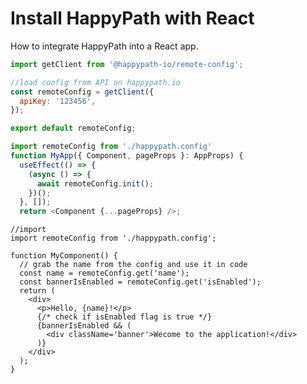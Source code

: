# Install HappyPath with React

How to integrate HappyPath into a React app.

```js filename="happypath.config.js"
import getClient from '@happypath-io/remote-config';

//load config from API on happypath.io
const remoteConfig = getClient({
  apiKey: '123456',
});

export default remoteConfig;
```

```js filename="__app.jsx"
import remoteConfig from './happypath.config'
function MyApp({ Component, pageProps }: AppProps) {
  useEffect(() => {
    (async () => {
      await remoteConfig.init();
    })();
  }, []);
  return <Component {...pageProps} />;
```

```tsx filename="index.jsx"
//import
import remoteConfig from './happypath.config';

function MyComponent() {
  // grab the name from the config and use it in code
  const name = remoteConfig.get('name');
  const bannerIsEnabled = remoteConfig.get('isEnabled');
  return (
    <div>
      <p>Hello, {name}!</p>
      {/* check if isEnabled flag is true */}
      {bannerIsEnabled && (
        <div className='banner'>Wecome to the application!</div>
      )}
    </div>
  );
}
```
